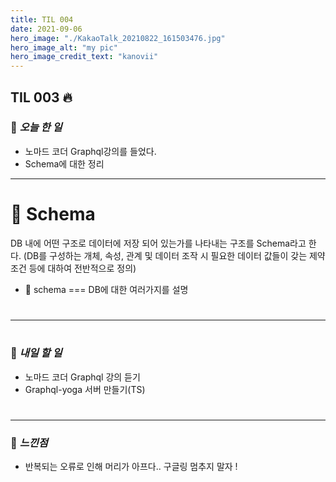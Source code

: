 ```yaml
---
title: TIL 004
date: 2021-09-06
hero_image: "./KakaoTalk_20210822_161503476.jpg"
hero_image_alt: "my pic"
hero_image_credit_text: "kanovii"
---
```


## TIL 003 🔥  
  
### 🍆 *오늘 한 일*
- 노마드 코더 Graphql강의를 들었다.
- Schema에 대한 정리
 * * *
#  

# 🤔 Schema



DB 내에 어떤 구조로 데이터에 저장 되어 있는가를 나타내는 구조를 Schema라고 한다.
(DB를 구성하는 개체, 속성, 관계 및 데이터 조작 시 필요한 데이터 값들이 갖는 제약 조건 등에 대하여 전반적으로 정의)

- 🚧 schema === DB에 대한 여러가지를 설명

#  
* * *  
#  
### 🍆 *내일 할 일*    
- 노마드 코더 Graphql 강의 듣기  
- Graphql-yoga 서버 만들기(TS)
#  
  * * *  
### 🍆 *느낀점* 
- 반복되는 오류로 인해 머리가 아프다.. 구글링 멈추지 말자 ! 
